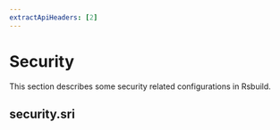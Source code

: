 ```yaml
---
extractApiHeaders: [2]
---
```


# Security

This section describes some security related configurations in Rsbuild.

## security.sri


<Sri />
